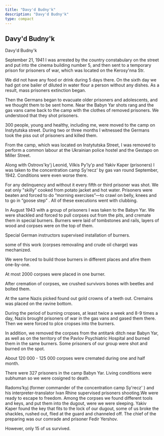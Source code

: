 ```yaml
---
title: "Davy'd Budny'k"
description: "Davy'd Budny'k"
type: compact
---
```


## Davy'd Budny'k

Davy'd Budny'k

September 21, 1941 I was arrested by the country constabulary on the street and
put into the cinema building number 5, and then sent to a temporary prison for
prisoners of war, which was located on the Kerosy'nna Str.

We did not have any food or drink during 5 days there. On the sixth day we had
got one bailer of diluted in water flour a person without any dishes. As a
result, mass prisoners extinction began.

Then the Germans began to evacuate older prisoners and adolescents, and we
thought them to be sent home. Near the Babyn Yar shots rang and the gas vans
came back to the camp with the clothes of removed prisoners. We understood that
they shot prisoners.

300 people, young and healthy, including me, were moved to the camp on
Instytutska street. During two or three months I witnessed the Germans took the
piss out of prisoners and killed them.

From the camp, which was located on Instytutska Street, I was removed to perform
a common labour at the Ukrainian police hostel and the Gestapo on Miller Street.

Along with Ostrovs'ky'j Leonid, Vilkis Py'ly'p and Yakiv Kaper (prisoners) I was
taken to the concentration camp Sy'recz' by gas van round September, 1942.
Conditions were even worse there.

For any delinquency and without it every fifth or third prisoner was shot. We
eat only "skilly" cooked from potato jacket and hot water. Prisoners were beaten
and forced to do “morning exercises”—to crawl on belly, knees and to go in
“goose step” . All of these executions went with clubbing.

In August 1943 with a group of prisoners I was taken to the Babyn Yar. We were
shackled and forced to pull corpses out from the pits, and cremate them in
special burners. Burners were laid of tombstones and rails, layers of wood and
corpses were on the top of them.

Special German instructors supervised installation of burners.

some of this work (corpses removaling and crude oil charge) was mechanized.

We were forced to build those burners in different places and afire them
one-by-one.

At most 2000 corpses were placed in one burner.

After cremation of corpses, we crushed survivors bones with beetles and bolted
them.

At the same Nazis picked found out gold crowns of a teeth out. Cremains was
placed on the ravine bottom.

During the period of burning cropses, at least twice a week and 8-9 times a day,
Nazis brought prisoners of war in the gas vans and gased them there. Then we
were forced to plce cropses into the burners.

In addition, we removed the corpses from the antitank ditch near Babyn Yar, as
well as on the territory of the Pavlov Psychiatric Hospital and burned them in
the same burners. Some prisoners of our group were shot and burned on the spot.

About 120 000 - 125 000 corpses were cremated during one and half month.

There were 327 prisoners in the camp Babyn Yar. Living conditions were subhuman
so we were cosigned to death.

Radoms’kyj (former commander of the concentration camp Sy'recz' ) and his
interpreter-translator Ivan Rhine supervised prisoners shooting.We were ready to
escape to freedom. Among the corpses we found different tools and keys, and put
them into the dugout, were we were sleeping. Yakiv Kaper found the key that fits
to the lock of our dugout, some of us broke the shackles, rushed out, flied at
the guard and channeled off. The chief of the preparing was our comrade and
prisoner Fedir Yershov.

However, only 15 of us survived.
